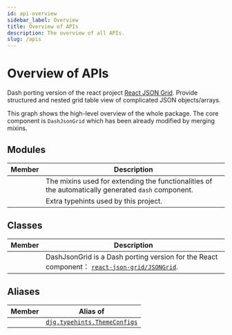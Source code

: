 ```yaml
---
id: api-overview
sidebar_label: Overview
title: Overview of APIs
description: The overview of all APIs.
slug: /apis
---
```




# Overview of APIs

<APITopBar type="package" source="." />

Dash porting version of the react project
[React JSON Grid<IconExternalLink/>][git-react-json-grid]. Provide structured and
nested grid table view of complicated JSON objects/arrays.

<div className="mb-default">
  <ThemedImage
    alt="Docusaurus themed image"
    sources={{
      light: useBaseUrl("/img/overview-light.svg"),
      dark: useBaseUrl("/img/overview-dark.svg"),
    }}
  />
</div>

This graph shows the high-level overview of the whole package. The core component is
`DashJsonGrid` which has been already modified by merging mixins.

## Modules

|                                           Member                                           | <center>Description</center>                                                                       |
| :----------------------------------------------------------------------------------------: | :------------------------------------------------------------------------------------------------- |
|    [<IconObjType type="module" hasText={true} text="mixins"/>](./apis/mixins/index.mdx)    | The mixins used for extending the functionalities of the automatically generated `dash` component. |
| [<IconObjType type="module" hasText={true} text="typehints"/>](./apis/typehints/index.mdx) | Extra typehints used by this project.                                                              |

## Classes

|                                          Member                                           | <center>Description</center>                                                                                                     |
| :---------------------------------------------------------------------------------------: | :------------------------------------------------------------------------------------------------------------------------------- |
| [<IconObjType type="class" hasText={true} text="DashJsonGrid"/>](./apis/DashJsonGrid.mdx) | DashJsonGrid is a Dash porting version for the React component： [`react-json-grid/JSONGrid`<IconExternalLink/>][link-jsongrid]. |

## Aliases

|                            Member                             | <center>Alias of</center>                                         |
| :-----------------------------------------------------------: | :---------------------------------------------------------------- |
| <IconObjType type="type" hasText={true} text="ThemeConfigs"/> | [`djg.typehints.ThemeConfigs`](./apis/typehints/ThemeConfigs.mdx) |

[git-react-json-grid]: https://github.com/RedHeadphone/react-json-grid
[link-jsongrid]: https://github.com/RedHeadphone/react-json-grid?tab=readme-ov-file#props
